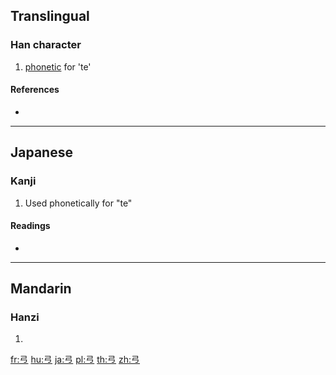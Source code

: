 {{character info/new}}
{{also|弓|弔}}
==Translingual==

===Han character===
{{Han char|rn=57|rad=弓|as=01|sn=4|four=|canj=NM,XNM|ids=⿱弓一}}

# {{qualifier|Japanese}} [[phonetic]] for 'te'

====References====
* {{Han ref|kx=0356.121|dkj=09703|hdz=20988.030|uh=5F16|ud=24342}}

----

==Japanese==

===Kanji===
{{ja-kanji|grade=|rs=弓01}}

# Used phonetically for "te"

====Readings====
* {{ja-readings|on=|kun=[[て]] (te)}}

----

==Mandarin==

===Hanzi===
{{cmn-hanzi|pin=[[hù]] ([[hu4]])|wg=hu<sup>4</sup>}}

# {{defn|lang=cmn|sort=弓01}}

[[fr:弖]]
[[hu:弖]]
[[ja:弖]]
[[pl:弖]]
[[th:弖]]
[[zh:弖]]